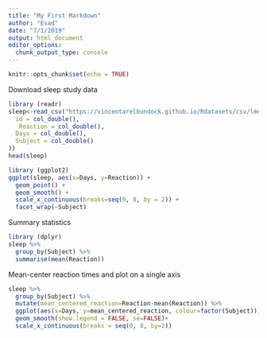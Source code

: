 ```yaml
---
title: "My First Markdown"
author: "Esad"
date: "7/1/2019"
output: html_document
editor_options: 
  chunk_output_type: console
---
```



```r
knitr::opts_chunk$set(echo = TRUE)
```


Download sleep study data
```r
library (readr)
sleep<-read_csv("https://vincentarelbundock.github.io/Rdatasets/csv/lme4/sleepstudy.csv", col_types=cols(
  id = col_double(),
   Reaction = col_double(),
  Days = col_double(),
  Subject = col_double()  
))
head(sleep)
```

```r
library (ggplot2)
ggplot(sleep, aes(x=Days, y=Reaction)) + 
  geom_point() + 
  geom_smooth() + 
  scale_x_continuous(breaks=seq(0, 8, by = 2)) + 
  facet_wrap(~Subject)
```

Summary statistics

```r
library (dplyr)
sleep %>%
  group_by(Subject) %>%
  summarise(mean(Reaction))
```


Mean-center reaction times and plot on a single axis
```r
sleep %>% 
  group_by(Subject) %>% 
  mutate(mean_centered_reaction=Reaction-mean(Reaction)) %>% 
  ggplot(aes(x=Days, y=mean_centered_reaction, colour=factor(Subject))) +
  geom_smooth(show.legend = FALSE, se=FALSE)+
  scale_x_continuous(breaks = seq(0, 8, by=2))
```